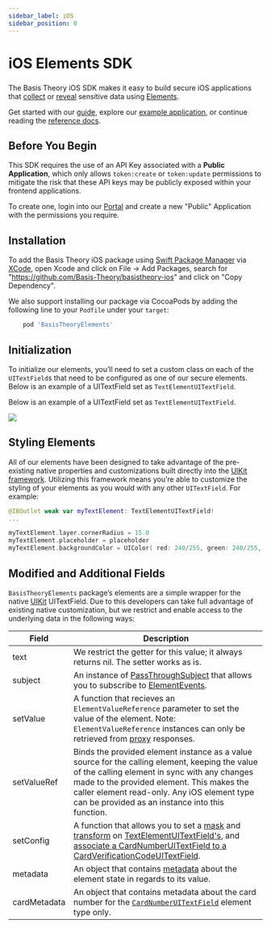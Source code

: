 ```yaml
---
sidebar_label: iOS
sidebar_position: 0
---
```



# iOS Elements SDK

<GithubCard
  heading="iOS Elements SDK"
  icon={SDK.IOS}
  organization="basis-theory"
  repository="basistheory-ios"
/>

###

The Basis Theory iOS SDK makes it easy to build secure iOS applications that
[collect](/docs/concepts/elements#collect-sensitive-data) or [reveal](/docs/concepts/elements#reveal-sensitive-data)
sensitive data using [Elements](/docs/concepts/elements).

Get started with our [guide](/docs/guides/collect/collect-data-with-ios), explore our
[example application](https://github.com/Basis-Theory/basistheory-ios/tree/master/IntegrationTester),
or continue reading the [reference docs](/docs/sdks/mobile/ios/types).

## Before You Begin

This SDK requires the use of an API Key associated with a **Public Application**, which only allows `token:create` or `token:update`
permissions to mitigate the risk that these API keys may be publicly exposed within your frontend applications.

To create one, login into our [Portal](https://portal.basistheory.com) and create a new "Public" Application with the permissions you require.

## Installation

To add the Basis Theory iOS package using [Swift Package Manager](https://www.swift.org/package-manager/) via [XCode](https://developer.apple.com/xcode/), open Xcode and click on File -> Add Packages, search for "https://github.com/Basis-Theory/basistheory-ios" and click on "Copy Dependency".

We also support installing our package via CocoaPods by adding the following line to your `Podfile` under your `target`:

```ruby
    pod 'BasisTheoryElements'
```

## Initialization

To initialize our elements, you’ll need to set a custom class on each of the `UITextField`s that need to be configured as one of our secure elements.
Below is an example of a UITextField set as `TextElementUITextField`.

Below is an example of a UITextField set as `TextElementUITextField`.

![](/img/iOS/ios-initialization.jpg)

## Styling Elements

All of our elements have been designed to take advantage of the pre-existing native properties and customizations built directly into the [UIKit framework](https://developer.apple.com/documentation/uikit). Utilizing this framework means you’re able to customize the styling of your elements as you would with any other `UITextField`. For example:

```swift showLineNumbers
@IBOutlet weak var myTextElement: TextElementUITextField!
...

myTextElement.layer.cornerRadius = 15.0
myTextElement.placeholder = placeholder
myTextElement.backgroundColor = UIColor( red: 240/255, green: 240/255, blue: 240/255, alpha: 1.0 )
```

## Modified and Additional Fields

`BasisTheoryElements` package’s elements are a simple wrapper for the native [UIKit](https://developer.apple.com/documentation/uikit) UITextField. Due to this developers can take full advantage of existing native customization, but we restrict and enable access to the underlying data in the following ways:

| Field | Description |
| --- | --- |
| text | We restrict the getter for this value; it always returns nil. The setter works as is. |
| subject | An instance of [PassThroughSubject](https://developer.apple.com/documentation/combine/passthroughsubject) that allows you to subscribe to [ElementEvents](/docs/sdks/mobile/ios/events). |
| setValue | A function that recieves an `ElementValueReference` parameter to set the value of the element. Note: `ElementValueReference` instances can only be retrieved from [proxy](/docs/sdks/mobile/ios/services#proxy) responses. |
| setValueRef | Binds the provided element instance as a value source for the calling element, keeping the value of the calling element in sync with any changes made to the provided element. This makes the caller element read-only. Any iOS element type can be provided as an instance into this function. |
| setConfig | A function that allows you to set a [mask](/docs/sdks/mobile/ios/options#mask) and [transform](/docs/sdks/mobile/ios/options#transform) on [TextElementUITextField's](/docs/sdks/mobile/ios/types#textelementuitextfield), and [associate a CardNumberUITextField to a CardVerificationCodeUITextField](/docs/sdks/mobile/ios/types#associating-a-cardnumberuitextfield). |
| metadata  | An object that contains [metadata](/docs/sdks/mobile/ios/events#using-metadata-for-event-values) about the element state in regards to its value.
| cardMetadata | An object that contains metadata about the card number for the [`CardNumberUITextField`](/docs/sdks/mobile/ios/types#cardnumberuitextfield) element type only.

